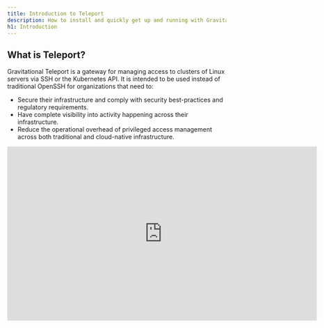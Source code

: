 ```yaml
---
title: Introduction to Teleport
description: How to install and quickly get up and running with Gravitational Teleport to set up SSH and Kubernetes access to cloud environments.
h1: Introduction
---
```


## What is Teleport?

Gravitational Teleport is a gateway for managing access to clusters of Linux
servers via SSH or the Kubernetes API. It is intended to be used instead of
traditional OpenSSH for organizations that need to:

- Secure their infrastructure and comply with security best-practices and
  regulatory requirements.
- Have complete visibility into activity happening across their infrastructure.
- Reduce the operational overhead of privileged access management across both
  traditional and cloud-native infrastructure.

<Tabs>
  <TabItem label="Teleport Demo">
    <iframe
      width="712"
      height="400"
      src="https://www.youtube-nocookie.com/embed/DUlTAlEJr5w?rel=0&modestbranding=1"
      frameBorder="0"
      allow="accelerometer; autoplay; encrypted-media; gyroscope; picture-in-picture"
      allowFullScreen
    />
  </TabItem>

  <TabItem label="Teleport Explainer Video">
    <iframe
      width="712"
      height="400"
      src="https://www.youtube.com/embed/GvAD5aNcdBA?rel=0&modestbranding=1&widget_referrer=gravitational.com/teleport/docs"
      frameBorder="0"
      allow="accelerometer; autoplay; encrypted-media; gyroscope; picture-in-picture"
      allowFullScreen
    />
  </TabItem>
</Tabs>

Teleport aims to be a cloud-native SSH solution, i.e. it makes it natural to think of
environments, not servers. Below is a list of the most popular Teleport features:

- Single SSH/Kubernetes access gateway for an entire organization.
- SSH certificate based authentication instead of static keys.
- Avoid key distribution and [trust on first use](https://en.wikipedia.org/wiki/Trust_on_first_use) issues by using auto-expiring keys signed by a cluster certificate authority (CA).
- Enforce 2nd factor authentication.
- Connect to clusters located behind firewalls without direct Internet access via SSH bastions.
- Collaboratively troubleshoot issues through [session sharing](user-manual.mdx#sharing-sessions).
- Discover online servers and Docker containers within a cluster with [dynamic node labels](admin-guide.mdx#labeling-nodes).
- A single tool ("pane of glass") to manage RBAC for both SSH and Kubernetes.
- Audit log with session recording/replay.
- Kubernetes audit log, including the recording of interactive commands executed via `kubectl`.
- Ability to run in "agentless" mode, i.e. most Teleport features are
  available on clusters with pre-existing SSH daemons, usually `sshd`. See our [OpenSSH Guide](openssh-teleport.mdx)

Teleport is available through the free, open source edition ("Teleport Community Edition")
or a commercial edition ("Teleport Enterprise Edition").

## Operating System Support

Teleport is officially supported on the platforms listed below. It is worth noting
that the open source community has been successful in building and running Teleport on
UNIX variants other than Linux [2].

| Operating System | Teleport Client | Teleport Server |
| - | - | - |
| Linux v2.6+ | yes | yes |
| MacOS v10.12+ | yes | yes |
| Windows [1] | yes [1] | no |

[1] *Teleport server does not run on Windows yet, but `tsh` (the Teleport client)
can be used on Windows to execute `tsh login` to retrieve a user's SSH
certificate and use it with `ssh`, the OpenSSH client, running on a Windows
client machine.*

[2] *Teleport is written in Go and it is theoretically possible to build it on
any OS supported by the [Golang toolchain](https://github.com/golang/go/wiki/MinimumRequirements)*.

## Teleport Community

The Community Edition is [on Github](https://github.com/gravitational/teleport)
if you want to dive into the
code. This documentation is also available in [the Github
repository](https://github.com/gravitational/teleport/tree/master/docs), so feel
free to create an issue or pull request if you have comments.

- [Quickstart Guide](quickstart.mdx) - A quick tutorial to show off the basic
  capabilities of Teleport. A good place to start if you want to jump right in.
- [Teleport Architecture](architecture/overview.mdx) - This section covers the underlying
  design principles of Teleport and provides a detailed description of Teleport's
  architecture. A good place to learn about Teleport's design and how it works.
- [User Manual](user-manual.mdx) - This manual expands on the Quickstart and
  provides end users with all they need to know about how to use Teleport.
- [Admin Manual](admin-guide.mdx) - This manual covers installation and
  configuration of Teleport and the ongoing management of Teleport.
- [FAQ](faq.mdx) - Common questions about Teleport.

## Teleport Enterprise

Teleport Enterprise is built around the open-source core in Teleport Community,
with the added benefits of role-based access control (RBAC) and easy
integration with identity managers for single sign-on (SSO). Because the
majority of documentation between the Community and Enterprise Editions overlap,
we have separated out the documentation that is specific to Teleport Enterprise.

- [Teleport Enterprise Introduction](enterprise/introduction.mdx) - Overview of the additional capabilities of Teleport Enterprise.
- [Teleport Enterprise Quick Start](enterprise/quickstart-enterprise.mdx) - A quick tutorial to show off the basic capabilities of Teleport Enterprise.
  A good place to start if you want to jump right in.
- [RBAC for SSH](enterprise/ssh-rbac.mdx) - Details on how Teleport Enterprise provides Role-based Access Controls (RBAC) for SSH.
- [SSO for SSH](enterprise/sso/ssh-sso.mdx) - Overview on how Teleport Enterprise works with external identity providers for single sign-on (SSO).

## Support and Contributing

We offer a few different options for support. First, we try to provide clear and comprehensive documentation. Documentation is also available in [the Github repository](https://github.com/gravitational/teleport/tree/master/docs), so feel free to create a PR or file an issue if you think improvements can be made.

If you still have questions after reviewing our docs, you can also:

- Join the [Teleport Community](https://community.gravitational.com/c/teleport) to ask questions. Our engineers are available there to help you.
- If you want to contribute to Teleport or file a bug report/issue, you can do so by creating an issue in [Github](https://github.com/gravitational/teleport/).
- If you are interested in [Teleport Enterprise](enterprise/introduction.mdx) or more responsive support during a POC, we can also create a dedicated Slack channel for you during your POC. You can [reach out to us through our website](https://gravitational.com/teleport/) or email us at [sales@gravitational.com](mailto:sales@gravitational.com) to arrange for a POC.

Teleport is made by [Gravitational](https://gravitational.com/), and we hope you
enjoy using it. If you have comments or questions, feel free to reach out
to the Gravitational Team:
[info@gravitational.com](mailto:info@gravitational.com).
